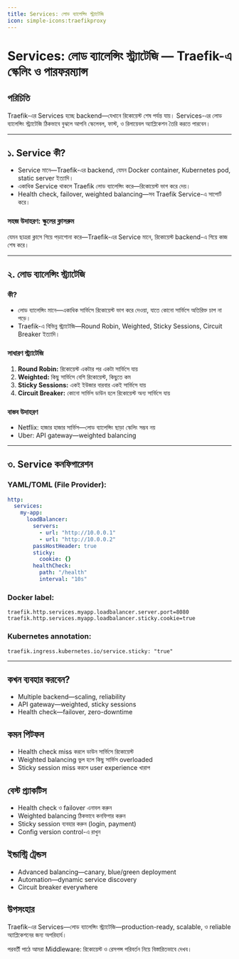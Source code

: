 ```yaml
---
title: Services: লোড ব্যালেন্সিং স্ট্র্যাটেজি
icon: simple-icons:traefikproxy
---
```


# Services: লোড ব্যালেন্সিং স্ট্র্যাটেজি — Traefik-এ স্কেলিং ও পারফরম্যান্স

## পরিচিতি

Traefik-এর Services হচ্ছে backend—যেখানে রিকোয়েস্ট শেষ পর্যন্ত যায়। Services-এর লোড ব্যালেন্সিং স্ট্র্যাটেজি ঠিকভাবে বুঝলে আপনি স্কেলেবল, ফাস্ট, ও রিলায়েবল অ্যাপ্লিকেশন তৈরি করতে পারবেন।

---

## ১. Service কী?

- Service মানে—Traefik-এর backend, যেমন Docker container, Kubernetes pod, static server ইত্যাদি।
- একাধিক Service থাকলে Traefik লোড ব্যালেন্সিং করে—রিকোয়েস্ট ভাগ করে দেয়।
- Health check, failover, weighted balancing—সব Traefik Service-এ সাপোর্ট করে।

### সহজ উদাহরণ: স্কুলের ক্লাসরুম

যেমন ছাত্ররা ক্লাসে গিয়ে পড়াশোনা করে—Traefik-এর Service মানে, রিকোয়েস্ট backend-এ গিয়ে কাজ শেষ করে।

---

## ২. লোড ব্যালেন্সিং স্ট্র্যাটেজি

### কী?

- লোড ব্যালেন্সিং মানে—একাধিক সার্ভিসে রিকোয়েস্ট ভাগ করে দেওয়া, যাতে কোনো সার্ভিসে অতিরিক্ত চাপ না পড়ে।
- Traefik-এ বিভিন্ন স্ট্র্যাটেজি—Round Robin, Weighted, Sticky Sessions, Circuit Breaker ইত্যাদি।

### সাধারণ স্ট্র্যাটেজি
1. **Round Robin:** রিকোয়েস্ট একটার পর একটা সার্ভিসে যায়
2. **Weighted:** কিছু সার্ভিসে বেশি রিকোয়েস্ট, কিছুতে কম
3. **Sticky Sessions:** একই ইউজার বারবার একই সার্ভিসে যায়
4. **Circuit Breaker:** কোনো সার্ভিস ডাউন হলে রিকোয়েস্ট অন্য সার্ভিসে যায়

### বাস্তব উদাহরণ
- Netflix: হাজার হাজার সার্ভিস—লোড ব্যালেন্সিং ছাড়া স্কেলিং সম্ভব নয়
- Uber: API gateway—weighted balancing

---

## ৩. Service কনফিগারেশন

### YAML/TOML (File Provider):
```yaml
http:
  services:
    my-app:
      loadBalancer:
        servers:
          - url: "http://10.0.0.1"
          - url: "http://10.0.0.2"
        passHostHeader: true
        sticky:
          cookie: {}
        healthCheck:
          path: "/health"
          interval: "10s"
```

### Docker label:
```
traefik.http.services.myapp.loadbalancer.server.port=8080
traefik.http.services.myapp.loadbalancer.sticky.cookie=true
```

### Kubernetes annotation:
```
traefik.ingress.kubernetes.io/service.sticky: "true"
```

---

## কখন ব্যবহার করবেন?

- Multiple backend—scaling, reliability
- API gateway—weighted, sticky sessions
- Health check—failover, zero-downtime

## কমন পিটফল

- Health check miss করলে ডাউন সার্ভিসে রিকোয়েস্ট
- Weighted balancing ভুল হলে কিছু সার্ভিস overloaded
- Sticky session miss করলে user experience খারাপ

## বেস্ট প্র্যাকটিস

- Health check ও failover এনাবল করুন
- Weighted balancing ঠিকভাবে কনফিগার করুন
- Sticky session ব্যবহার করুন (login, payment)
- Config version control-এ রাখুন

## ইন্ডাস্ট্রি ট্রেন্ডস

- Advanced balancing—canary, blue/green deployment
- Automation—dynamic service discovery
- Circuit breaker everywhere

## উপসংহার

Traefik-এর Services—লোড ব্যালেন্সিং স্ট্র্যাটেজি—production-ready, scalable, ও reliable অ্যাপ্লিকেশনের জন্য অপরিহার্য।

পরবর্তী পাঠে আমরা Middleware: রিকোয়েস্ট ও রেসপন্স পরিবর্তন নিয়ে বিস্তারিতভাবে দেখব।
